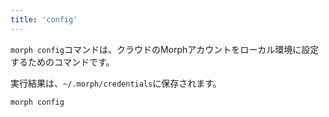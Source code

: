 ```yaml
---
title: 'config'
---
```


`morph config`コマンドは、クラウドのMorphアカウントをローカル環境に設定するためのコマンドです。

実行結果は、`~/.morph/credentials`に保存されます。

```bash Shell
morph config
```
